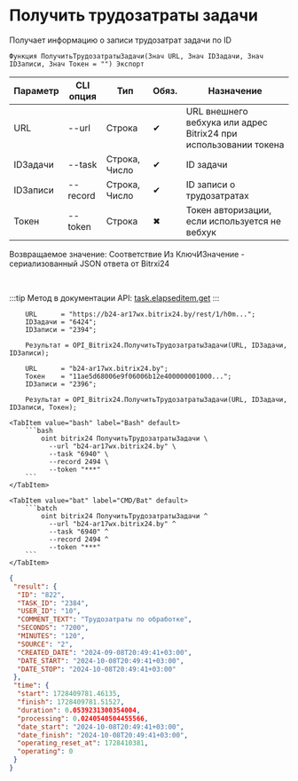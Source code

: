 ﻿---
sidebar_position: 4
description: Получить трудозатраты задачи и другие функции для работы с Bitrix24 в Открытом пакете интеграций - бесплатной open-source библиотеке интеграций для 1С:Предприятие 8, OneScript и CLI
keywords: [1C, 1С, 1С:Предприятие, 1С:Предприятие 8.3, API, Интеграция, Сервисы, Обмен, OneScript, CLI, Bitrix24]
---


# Получить трудозатраты задачи
 Получает информацию о записи трудозатрат задачи по ID



`Функция ПолучитьТрудозатратыЗадачи(Знач URL, Знач IDЗадачи, Знач IDЗаписи, Знач Токен = "") Экспорт`

  | Параметр | CLI опция | Тип | Обяз. | Назначение |
  |-|-|-|-|-|
  | URL | --url | Строка | &#x2714; | URL внешнего вебхука или адрес Bitrix24 при использовании токена |
  | IDЗадачи | --task | Строка, Число | &#x2714; | ID задачи |
  | IDЗаписи | --record | Строка, Число | &#x2714; | ID записи о трудозатратах |
  | Токен | --token | Строка | &#x2716; | Токен авторизации, если используется не вебхук |

  
  Возвращаемое значение:   Соответствие Из КлючИЗначение - сериализованный JSON ответа от Bitrxi24

<br/>

:::tip
Метод в документации API: [task.elapseditem.get](https://dev.1c-bitrix.ru/rest_help/tasks/task/elapseditem/get.php)
:::
<br/>



```bsl title="Пример использования для 1С:Предприятие/OneScript"
    URL      = "https://b24-ar17wx.bitrix24.by/rest/1/h0m...";
    IDЗадачи = "6424";
    IDЗаписи = "2394";

    Результат = OPI_Bitrix24.ПолучитьТрудозатратыЗадачи(URL, IDЗадачи, IDЗаписи);

    URL      = "b24-ar17wx.bitrix24.by";
    Токен    = "11ae5d68006e9f06006b12e400000001000...";
    IDЗаписи = "2396";

    Результат = OPI_Bitrix24.ПолучитьТрудозатратыЗадачи(URL, IDЗадачи, IDЗаписи, Токен);
```
    

 <Tabs>
  
    <TabItem value="bash" label="Bash" default>
        ```bash
            oint bitrix24 ПолучитьТрудозатратыЗадачи \
              --url "b24-ar17wx.bitrix24.by" \
              --task "6940" \
              --record 2494 \
              --token "***"
        ```
    </TabItem>
  
    <TabItem value="bat" label="CMD/Bat" default>
        ```batch
            oint bitrix24 ПолучитьТрудозатратыЗадачи ^
              --url "b24-ar17wx.bitrix24.by" ^
              --task "6940" ^
              --record 2494 ^
              --token "***"
        ```
    </TabItem>
</Tabs>


```json title="Результат"
{
 "result": {
  "ID": "822",
  "TASK_ID": "2384",
  "USER_ID": "10",
  "COMMENT_TEXT": "Трудозатраты по обработке",
  "SECONDS": "7200",
  "MINUTES": "120",
  "SOURCE": "2",
  "CREATED_DATE": "2024-09-08T20:49:41+03:00",
  "DATE_START": "2024-10-08T20:49:41+03:00",
  "DATE_STOP": "2024-10-08T20:49:41+03:00"
 },
 "time": {
  "start": 1728409781.46135,
  "finish": 1728409781.51527,
  "duration": 0.0539231300354004,
  "processing": 0.0240540504455566,
  "date_start": "2024-10-08T20:49:41+03:00",
  "date_finish": "2024-10-08T20:49:41+03:00",
  "operating_reset_at": 1728410381,
  "operating": 0
 }
}
```
